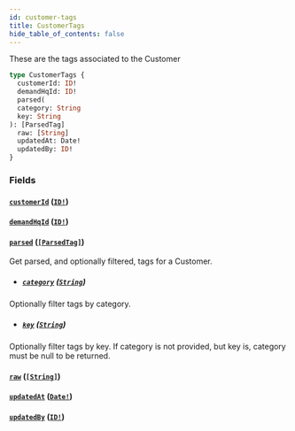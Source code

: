 ```yaml
---
id: customer-tags
title: CustomerTags
hide_table_of_contents: false
---
```



These are the tags associated to the Customer

```graphql
type CustomerTags {
  customerId: ID!
  demandHqId: ID!
  parsed(
  category: String
  key: String
): [ParsedTag]
  raw: [String]
  updatedAt: Date!
  updatedBy: ID!
}
```


### Fields

#### [`customerId`](#) ([`ID!`](/demand/api/graphql-admin/reference/scalars/id))




#### [`demandHqId`](#) ([`ID!`](/demand/api/graphql-admin/reference/scalars/id))




#### [`parsed`](#) ([`[ParsedTag]`](/demand/api/graphql-admin/reference/objects/parsed-tag))

Get parsed, and optionally filtered, tags for a Customer.
- ##### [`category`](#) ([`String`](/demand/api/graphql-admin/reference/scalars/string))

Optionally filter tags by category.


- ##### [`key`](#) ([`String`](/demand/api/graphql-admin/reference/scalars/string))

Optionally filter tags by key. If category is not provided, but key is, category must be null to be returned.


#### [`raw`](#) ([`[String]`](/demand/api/graphql-admin/reference/scalars/string))




#### [`updatedAt`](#) ([`Date!`](/demand/api/graphql-admin/reference/scalars/date))




#### [`updatedBy`](#) ([`ID!`](/demand/api/graphql-admin/reference/scalars/id))






